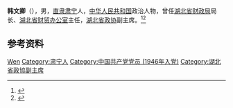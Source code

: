 '''韩文卿'''（{{bd|1922年|}}），男，[[直隶|直隶]][[肃宁|肃宁]]人，[[中华人民共和国|中华人民共和国]]政治人物，曾任[[湖北省财政局|湖北省财政局]]局长、[[湖北省财贸办公室|湖北省财贸办公室]]主任，[[湖北省政协|湖北省政协]]副主席。<ref>{{Cite book|title=中华人民共和国职官志|author=何虎生, 李耀东, 向常福主编|publisher=中国社会出版社|year=2003|isbn=9787800883934|location=北京|pages=}}</ref><ref>{{Cite book|title=中国共产党人名大辞典|author=盛平主编|publisher=中国国际广播出版社|year=1991|isbn=|location=北京|pages=}}</ref>

== 参考资料 ==
{{reflist}}

{{中国人物小作品}}

{{Authority control}}
{{DEFAULTSORT:Han韩}}
[[Category:韩姓|Wen]]
[[Category:肃宁人|Category:肃宁人]]
[[Category:中国共产党党员_(1946年入党)|Category:中国共产党党员 (1946年入党)]]
[[Category:湖北省政協副主席|Category:湖北省政協副主席]]